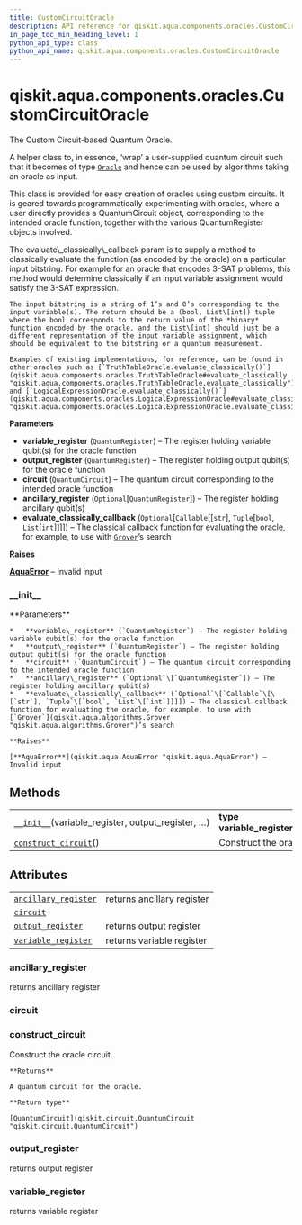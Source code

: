 ```yaml
---
title: CustomCircuitOracle
description: API reference for qiskit.aqua.components.oracles.CustomCircuitOracle
in_page_toc_min_heading_level: 1
python_api_type: class
python_api_name: qiskit.aqua.components.oracles.CustomCircuitOracle
---
```


<span id="qiskit-aqua-components-oracles-customcircuitoracle" />

# qiskit.aqua.components.oracles.CustomCircuitOracle

<Class id="qiskit.aqua.components.oracles.CustomCircuitOracle" isDedicatedPage={true} github="https://github.com/qiskit-community/qiskit-aqua/tree/stable/0.8/qiskit/aqua/components/oracles/custom_circuit_oracle.py" signature="CustomCircuitOracle(variable_register, output_register, circuit, ancillary_register=None, evaluate_classically_callback=None)">
  The Custom Circuit-based Quantum Oracle.

  A helper class to, in essence, ‘wrap’ a user-supplied quantum circuit such that it becomes of type [`Oracle`](qiskit.aqua.components.oracles.Oracle "qiskit.aqua.components.oracles.Oracle") and hence can be used by algorithms taking an oracle as input.

  This class is provided for easy creation of oracles using custom circuits. It is geared towards programmatically experimenting with oracles, where a user directly provides a QuantumCircuit object, corresponding to the intended oracle function, together with the various QuantumRegister objects involved.

  <Admonition title="Note" type="note">
    The evaluate\_classically\_callback param is to supply a method to classically evaluate the function (as encoded by the oracle) on a particular input bitstring. For example for an oracle that encodes 3-SAT problems, this method would determine classically if an input variable assignment would satisfy the 3-SAT expression.

    The input bitstring is a string of 1’s and 0’s corresponding to the input variable(s). The return should be a (bool, List\[int]) tuple where the bool corresponds to the return value of the *binary* function encoded by the oracle, and the List\[int] should just be a different representation of the input variable assignment, which should be equivalent to the bitstring or a quantum measurement.

    Examples of existing implementations, for reference, can be found in other oracles such as [`TruthTableOracle.evaluate_classically()`](qiskit.aqua.components.oracles.TruthTableOracle#evaluate_classically "qiskit.aqua.components.oracles.TruthTableOracle.evaluate_classically") and [`LogicalExpressionOracle.evaluate_classically()`](qiskit.aqua.components.oracles.LogicalExpressionOracle#evaluate_classically "qiskit.aqua.components.oracles.LogicalExpressionOracle.evaluate_classically").
  </Admonition>

  **Parameters**

  *   **variable\_register** (`QuantumRegister`) – The register holding variable qubit(s) for the oracle function
  *   **output\_register** (`QuantumRegister`) – The register holding output qubit(s) for the oracle function
  *   **circuit** (`QuantumCircuit`) – The quantum circuit corresponding to the intended oracle function
  *   **ancillary\_register** (`Optional`\[`QuantumRegister`]) – The register holding ancillary qubit(s)
  *   **evaluate\_classically\_callback** (`Optional`\[`Callable`\[\[`str`], `Tuple`\[`bool`, `List`\[`int`]]]]) – The classical callback function for evaluating the oracle, for example, to use with [`Grover`](qiskit.aqua.algorithms.Grover "qiskit.aqua.algorithms.Grover")’s search

  **Raises**

  [**AquaError**](qiskit.aqua.AquaError "qiskit.aqua.AquaError") – Invalid input

  ### \_\_init\_\_

  <Function id="qiskit.aqua.components.oracles.CustomCircuitOracle.__init__" signature="__init__(variable_register, output_register, circuit, ancillary_register=None, evaluate_classically_callback=None)">
    **Parameters**

    *   **variable\_register** (`QuantumRegister`) – The register holding variable qubit(s) for the oracle function
    *   **output\_register** (`QuantumRegister`) – The register holding output qubit(s) for the oracle function
    *   **circuit** (`QuantumCircuit`) – The quantum circuit corresponding to the intended oracle function
    *   **ancillary\_register** (`Optional`\[`QuantumRegister`]) – The register holding ancillary qubit(s)
    *   **evaluate\_classically\_callback** (`Optional`\[`Callable`\[\[`str`], `Tuple`\[`bool`, `List`\[`int`]]]]) – The classical callback function for evaluating the oracle, for example, to use with [`Grover`](qiskit.aqua.algorithms.Grover "qiskit.aqua.algorithms.Grover")’s search

    **Raises**

    [**AquaError**](qiskit.aqua.AquaError "qiskit.aqua.AquaError") – Invalid input
  </Function>

  ## Methods

  |                                                                                                                                                                                   |                                              |
  | --------------------------------------------------------------------------------------------------------------------------------------------------------------------------------- | -------------------------------------------- |
  | [`__init__`](#qiskit.aqua.components.oracles.CustomCircuitOracle.__init__ "qiskit.aqua.components.oracles.CustomCircuitOracle.__init__")(variable\_register, output\_register, …) | **type variable\_register**`QuantumRegister` |
  | [`construct_circuit`](#qiskit.aqua.components.oracles.CustomCircuitOracle.construct_circuit "qiskit.aqua.components.oracles.CustomCircuitOracle.construct_circuit")()             | Construct the oracle circuit.                |

  ## Attributes

  |                                                                                                                                                                        |                            |
  | ---------------------------------------------------------------------------------------------------------------------------------------------------------------------- | -------------------------- |
  | [`ancillary_register`](#qiskit.aqua.components.oracles.CustomCircuitOracle.ancillary_register "qiskit.aqua.components.oracles.CustomCircuitOracle.ancillary_register") | returns ancillary register |
  | [`circuit`](#qiskit.aqua.components.oracles.CustomCircuitOracle.circuit "qiskit.aqua.components.oracles.CustomCircuitOracle.circuit")                                  |                            |
  | [`output_register`](#qiskit.aqua.components.oracles.CustomCircuitOracle.output_register "qiskit.aqua.components.oracles.CustomCircuitOracle.output_register")          | returns output register    |
  | [`variable_register`](#qiskit.aqua.components.oracles.CustomCircuitOracle.variable_register "qiskit.aqua.components.oracles.CustomCircuitOracle.variable_register")    | returns variable register  |

  ### ancillary\_register

  <Function id="qiskit.aqua.components.oracles.CustomCircuitOracle.ancillary_register" signature="property ancillary_register">
    returns ancillary register
  </Function>

  ### circuit

  <Function id="qiskit.aqua.components.oracles.CustomCircuitOracle.circuit" signature="property circuit" />

  ### construct\_circuit

  <Function id="qiskit.aqua.components.oracles.CustomCircuitOracle.construct_circuit" signature="construct_circuit()">
    Construct the oracle circuit.

    **Returns**

    A quantum circuit for the oracle.

    **Return type**

    [QuantumCircuit](qiskit.circuit.QuantumCircuit "qiskit.circuit.QuantumCircuit")
  </Function>

  ### output\_register

  <Function id="qiskit.aqua.components.oracles.CustomCircuitOracle.output_register" signature="property output_register">
    returns output register
  </Function>

  ### variable\_register

  <Function id="qiskit.aqua.components.oracles.CustomCircuitOracle.variable_register" signature="property variable_register">
    returns variable register
  </Function>
</Class>

